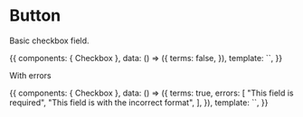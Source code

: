 
<Meta title="Components|Checkbox" component={Checkbox} />

# Button

<Props of={Checkbox} />

Basic checkbox field.

<Preview>
  <Story name="Basic">
    {{
      components: { Checkbox },
      data: () => ({
        terms: false,
      }),
      template: `<Checkbox id="terms" label="Accept our terms and conditions" v-model="terms" required />`,
    }}
  </Story>
</Preview>

With errors

<Preview>
  <Story name="With errors">
    {{
      components: { Checkbox },
      data: () => ({
        terms: true,
        errors: [
          "This field is required",
          "This field is with the incorrect format",
        ],
      }),
      template: `<Checkbox id="terms" label="Accept our terms and conditions" v-model="terms" :error-messages="errors" required />`,
    }}
  </Story>
</Preview>
